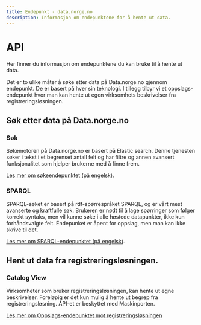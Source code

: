 ```yaml
---
title: Endepunkt - data.norge.no
description: Informasjon om endepunktene for å hente ut data.
---
```


# API

<Ingress size='xs'>Her finner du informasjon om endepunktene du kan bruke til å hente ut data.</Ingress>

Det er to ulike måter å søke etter data på Data.norge.no gjennom endepunkt. De er basert på hver sin teknologi. I tillegg tilbyr vi et oppslags-endepunkt hvor man kan hente ut egen virksomhets beskrivelser fra registreringsløsningen. 

## Søk etter data på Data.norge.no

### Søk

Søkemotoren på Data.norge.no er basert på Elastic search. Denne tjenesten søker i tekst i et begrenset antall felt og har filtre og annen avansert funksjonalitet som hjelper brukerne med å finne frem.

[Les mer om søkeendepunktet (på engelsk)](/docs/technical-documentation/endpoints/search).

### SPARQL

SPARQL-søket er basert på rdf-spørrespråket SPARQL, og er vårt mest avanserte og kraftfulle søk. Brukeren er nødt til å lage spørringer som følger korrekt syntaks, men vil kunne søke i alle høstede datapunkter, ikke kun forhåndsvalgte felt. Endepunket er åpent for oppslag, men man kan ikke skrive til det.

[Les mer om SPARQL-endepunktet (på engelsk)](/docs/technical-documentation/endpoints/sparql).

## Hent ut data fra registreringsløsningen. 

### Catalog View

Virksomheter som bruker registreringsløsningen, kan hente ut egne beskrivelser. Foreløpig er det kun mulig å hente ut begrep fra registreringsløsning. API-et er beskyttet med Maskinporten. 

[Les mer om Oppslags-endepunktet mot registreringsløsningen](/docs/technical-documentation/endpoints/catalog-view)